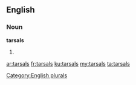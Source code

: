 ==English==

===Noun===
'''tarsals'''

# {{plural of|[[tarsal]]}}

[[Category:English plurals]]

[[ar:tarsals]]
[[fr:tarsals]]
[[ku:tarsals]]
[[my:tarsals]]
[[ta:tarsals]]
